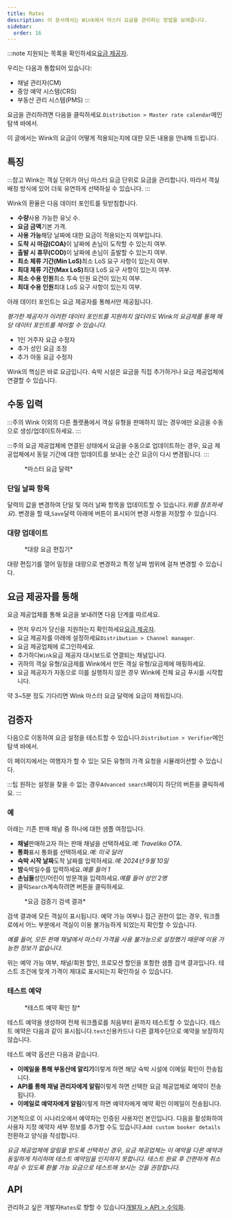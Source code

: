 ```yaml
---
title: Rates
description: 이 문서에서는 Wink에서 마스터 요금을 관리하는 방법을 보여줍니다.
sidebar:
  order: 16
---
```


:::note
지원되는 목록을 확인하세요[요금 제공자](/extranet/rate-providers).

우리는 다음과 통합되어 있습니다:

* 채널 관리자(CM)
* 중앙 예약 시스템(CRS)
* 부동산 관리 시스템(PMS)
  :::

요금을 관리하려면 다음을 클릭하세요.`Distribution > Master rate calendar`메인 탐색 바에서.

이 글에서는 Wink의 요금이 어떻게 적용되는지에 대한 모든 내용을 안내해 드립니다.

## 특징

:::참고
Wink는 객실 단위가 아닌 마스터 요금 단위로 요금을 관리합니다. 따라서 객실 배정 방식에 있어 더욱 유연하게 선택하실 수 있습니다.
:::

Wink의 환율은 다음 데이터 포인트를 뒷받침합니다.

* **수량**사용 가능한 유닛 수.
* **요금 금액**기본 가격.
* **사용 가능**해당 날짜에 대한 요금이 적용되는지 여부입니다.
* **도착 시 마감(COA)**&#xC774; 날짜에 손님이 도착할 수 있는지 여부.
* **출발 시 휴무(COD)**&#xC774; 날짜에 손님이 출발할 수 있는지 여부.
* **최소 체류 기간(Min LoS)**&#xCD5C;소 LoS 요구 사항이 있는지 여부.
* **최대 체류 기간(Max LoS)**&#xCD5C;대 LoS 요구 사항이 있는지 여부.
* **최소 수용 인원**최소 투숙 인원 요건이 있는지 여부.
* **최대 수용 인원**최대 LoS 요구 사항이 있는지 여부.

아래 데이터 포인트는 요금 제공자를 통해서만 제공됩니다.

*평가한 제공자가 이러한 데이터 포인트를 지원하지 않더라도 Wink의 요금제를 통해 해당 데이터 포인트를 제어할 수 있습니다.*

* 1인 거주자 요금 수정자
* 추가 성인 요금 조정
* 추가 아동 요금 수정자

Wink의 핵심은 바로 요금입니다. 숙박 시설은 요금을 직접 추가하거나 요금 제공업체에 연결할 수 있습니다.

## 수동 입력

:::주의
Wink 이외의 다른 플랫폼에서 객실 유형을 판매하지 않는 경우에만 요금을 수동으로 생성/업데이트하세요.
:::

:::주의
요금 제공업체에 연결된 상태에서 요금을 수동으로 업데이트하는 경우, 요금 제공업체에서 동일 기간에 대한 업데이트를 보내는 순간 요금이 다시 변경됩니다.
:::

<figure>
  <CloudinaryImage width="700" height="251" resize="scale" quality="best" alt="마스터 요금 달력" src="academy/rate-calendar" errorImage="noimage_opaque_nyrtl0.png" />

  <figcaption>*마스터 요금 달력*</figcaption>
</figure>


### 단일 날짜 항목

달력의 값을 변경하여 단일 및 여러 날짜 항목을 업데이트할 수 있습니다.*위를 참조하세요*). 변경을 할 때,`Save`달력 아래에 버튼이 표시되어 변경 사항을 저장할 수 있습니다.

### 대량 업데이트

<figure>
  <CloudinaryImage width="700" height="267" resize="scale" quality="best" alt="대량 요금 편집기" src="academy/bulk-editor" errorImage="noimage_opaque_nyrtl0.png" />

  <figcaption>*대량 요금 편집기*</figcaption>
</figure>


대량 편집기를 열어 일정을 대량으로 변경하고 특정 날짜 범위에 걸쳐 변경할 수 있습니다.

## 요금 제공자를 통해

요금 제공업체를 통해 요금을 보내려면 다음 단계를 따르세요.

* 먼저 우리가 당신을 지원하는지 확인하세요[요금 제공자](/extranet/rate-providers).
* 요금 제공자를 아래에 설정하세요`Distribution > Channel manager`.
* 요금 제공업체에 로그인하세요.
* 추가하다`Wink`요금 제공자 대시보드로 연결되는 채널입니다.
* 귀하의 객실 유형/요금제를 Wink에서 만든 객실 유형/요금제에 매핑하세요.
* 요금 제공자가 자동으로 이를 실행하지 않은 경우 Wink에 전체 요금 푸시를 시작합니다.

약 3~5분 정도 기다리면 Wink 마스터 요금 달력에 요금이 채워집니다.

## 검증자

다음으로 이동하여 요금 설정을 테스트할 수 있습니다.`Distribution > Verifier`메인 탐색 바에서.

이 페이지에서는 여행자가 할 수 있는 모든 유형의 가격 요청을 시뮬레이션할 수 있습니다.

:::팁
원하는 설정을 찾을 수 없는 경우`Advanced search`페이지 하단의 버튼을 클릭하세요.
:::

### 예

아래는 기존 판매 채널 중 하나에 대한 샘플 여정입니다.

* **채널**판매하고자 하는 판매 채널을 선택하세요.*예: Traveliko OTA*.
* **통화**표시 통화를 선택하세요.*예: 미국 달러*
* **숙박 시작 날짜**도착 날짜를 입력하세요.*예: 2024년 9월 10일*
* **밤**숙박일수를 입력하세요.*예를 들어 1*
* **손님들**성인/어린이 방문객을 입력하세요.*예를 들어 성인 2명*
* 클릭`Search`계속하려면 버튼을 클릭하세요.

<figure>
  <CloudinaryImage width="350" height="501" resize="scale" quality="best" alt="요금 검증 결과" src="academy/rate-verifier" errorImage="noimage_opaque_nyrtl0.png" />

  <figcaption>*요금 검증기 검색 결과*</figcaption>
</figure>


검색 결과에 모든 객실이 표시됩니다.
예약 가능 여부나 접근 권한이 없는 경우, 워크플로에서 어느 부분에서 객실이 이용 불가능하게 되었는지 확인할 수 있습니다.

*예를 들어, 모든 판매 채널에서 마스터 가격을 사용 불가능으로 설정했기 때문에 이용 가능한 정보가 없습니다.*

위는 예약 가능 여부, 채널/회원 할인, 프로모션 할인을 포함한 샘플 검색 결과입니다.
테스트 조건에 맞게 가격이 제대로 표시되는지 확인하실 수 있습니다.

### 테스트 예약

<figure>
  <CloudinaryImage width="350" height="459" resize="scale" quality="best" alt="테스트 예약 모달" src="academy/test-booking" errorImage="noimage_opaque_nyrtl0.png" />

  <figcaption>*테스트 예약 확인 창*</figcaption>
</figure>


테스트 예약을 생성하여 전체 워크플로를 처음부터 끝까지 테스트할 수 있습니다.
테스트 예약은 다음과 같이 표시됩니다.`test`신용카드나 다른 결제수단으로 예약을 보장하지 않습니다.

테스트 예약 옵션은 다음과 같습니다.

* **이메일을 통해 부동산에 알리기**이렇게 하면 해당 숙박 시설에 이메일 확인이 전송됩니다.
* **API를 통해 채널 관리자에게 알림**이렇게 하면 선택한 요금 제공업체로 예약이 전송됩니다.
* **이메일로 예약자에게 알림**이렇게 하면 예약자에게 예약 확인 이메일이 전송됩니다.

기본적으로 이 시나리오에서 예약자는 인증된 사용자인 본인입니다. 다음을 활성화하여 사용자 지정 예약자 세부 정보를 추가할 수도 있습니다.`Add custom booker details`전환하고 양식을 작성합니다.

*요금 제공업체에 알림을 받도록 선택하신 경우, 요금 제공업체는 이 예약을 다른 예약과 동일하게 처리하며 테스트 예약임을 인지하지 못합니다. 테스트 완료 후 간편하게 취소하실 수 있도록 환불 가능 요금으로 테스트해 보시는 것을 권장합니다.*

## API

관리하고 싶은 개발자`Rates`로 향할 수 있습니다[개발자 > API > 수익화](/developers/apis/#monetize-api).

